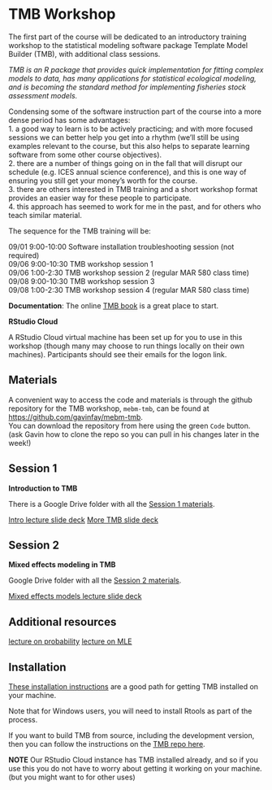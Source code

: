 # TMB Workshop {#tmb}

The first part of the course will be dedicated to an introductory training workshop to the statistical modeling software package Template Model Builder  (TMB), with additional class sessions.  

_TMB is an R package that provides quick implementation for fitting complex models to data, has many applications for statistical ecological modeling, and is becoming the standard method for implementing fisheries stock assessment models._

Condensing some of the software instruction part of the course into a more dense period has some advantages:  
1. a good way to learn is to be actively practicing; and with more focused sessions we can better help you get into a rhythm (we'll still be using examples relevant to the course, but this also helps to separate learning software from some other course objectives).  
2. there are a number of things going on in the fall that will disrupt our schedule (e.g. ICES annual science conference), and this is one way of ensuring you still get your money's worth for the course.  
3. there are others interested in TMB training and a short workshop format provides an easier way for these people to participate.  
4. this approach has seemed to work for me in the past, and for others who teach similar material.  

The sequence for the TMB training will be:  

09/01 9:00-10:00  Software installation troubleshooting session (not required)  
09/06 9:00-10:30  TMB workshop session 1  
09/06 1:00-2:30  TMB workshop session 2 (regular MAR 580 class time)  
09/08 9:00-10:30  TMB workshop session 3  
09/08 1:00-2:30  TMB workshop session 4 (regular MAR 580 class time)  


__Documentation__: The online [TMB book](https://kaskr.github.io/adcomp/_book/Introduction.html) is a great place to start.  

__RStudio Cloud__

A RStudio Cloud virtual machine has been set up for you to use in this workshop (though many may choose to run things locally on their own machines). Participants should see their emails for the logon link.  


## Materials 

A convenient way to access the code and materials is through the github repository for the TMB workshop, `mebm-tmb`, can be found at [https://github.com/gavinfay/mebm-tmb](https://github.com/gavinfay/mebm-tmb).  
You can download the repository from here using the green `Code` button.  
(ask Gavin how to clone the repo so you can pull in his changes later in the week!)  

## Session 1

__Introduction to TMB__

There is a Google Drive folder with all the [Session 1 materials](https://drive.google.com/drive/folders/1pEBz8RZBzev8iMI_ijGvBACRXjaCL6UJ?usp=sharing).  

[Intro lecture slide deck](https://docs.google.com/presentation/d/1qPjTXeEYLJuU4cAebFZveMKL_Z94PeG9/edit?usp=sharing&ouid=100082783551785338508&rtpof=true&sd=true)
[More TMB slide deck](https://docs.google.com/presentation/d/1SiRY6L-9jpAEKtGATnnEPlGNfL5VI3yQ/edit?usp=sharing&ouid=100082783551785338508&rtpof=true&sd=true)


## Session 2

__Mixed effects modeling in TMB__

Google Drive folder with all the [Session 2 materials](https://drive.google.com/drive/folders/1oQz5e-KHFiJZ16bHcABDDzJ1igN0zA9n?usp=sharing).  

[Mixed effects models lecture slide deck](https://docs.google.com/presentation/d/1a4q3weJTyZvrDZc0OMm5TRDXyA6M9emV/edit?usp=sharing&ouid=100082783551785338508&rtpof=true&sd=true)

## Additional resources

[lecture on probability](https://github.com/gavinfay/mebm-models/blob/main/course-materials/resources/lecture1B-probability.pdf)
[lecture on MLE](https://github.com/gavinfay/mebm-models/blob/main/course-materials/resources/lecture1C-likelihood.pdf)


## Installation

[These installation instructions](https://github.com/nwfsc-assess/geostatistical_delta-GLMM/wiki/Steps-to-install-TMB) are a good path for getting TMB installed on your machine. 

Note that for Windows users, you will need to install Rtools as part of the process.  

If you want to build TMB from source, including the development version, then you can follow the instructions on the [TMB repo here](https://github.com/kaskr/adcomp).  

__NOTE__ Our RStudio Cloud instance has TMB installed already, and so if you use this you do not have to worry about getting it working on your machine. (but you might want to for other uses)  